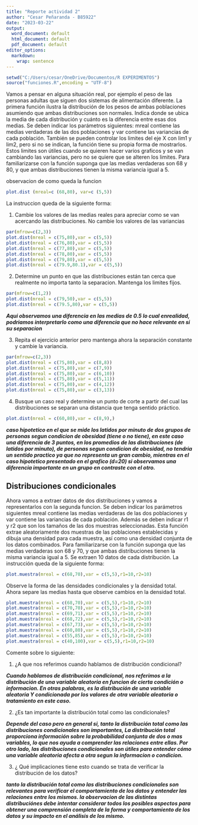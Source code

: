 ```yaml
---
title: "Reporte actividad 2"
author: "Cesar Peñaranda - B85922"
date: "2023-03-22"
output:
  word_document: default
  html_document: default
  pdf_document: default
editor_options:
  markdown:
    wrap: sentence
---
```


```r
setwd("C:/Users/cesar/OneDrive/Documentos/R EXPERIMENTOS")
source("funciones.R",encoding = "UTF-8")
```

Vamos a pensar en alguna situación real, por ejemplo el peso de las personas adultas que siguen dos sistemas de alimentación diferente.
La primera función ilustra la distribución de los pesos de ambas poblaciones asumiendo que ambas distribuciones son normales.
Indica donde se ubica la media de cada distribución y cuánto es la diferencia entre esas dos medias.
Se deben indicar los parámetros siguientes: mreal contiene las medias verdaderas de las dos poblaciones y var contiene las variancias de cada población.
También se pueden controlar los limites del eje X con lim1 y lim2, pero si no se indican, la función tiene su propia forma de mostrarlos.
Estos limites son útiles cuando se quieren hacer varios graficos y se van cambiando las variancias, pero no se quiere que se alteren los limites.
Para familiarizarse con la función suponga que las medias verdaderas son 68 y 80, y que ambas distribuciones tienen la misma variancia igual a 5.

observacion de como queda la funcion

```r
plot.dist (mreal=c (68,80), var=c (5,5))
```

La instruccion queda de la siguiente forma:

1.  Cambie los valores de las medias reales para apreciar como se van acercando las distribuciones. No cambie los valores de las variancias

```r
par(mfrow=c(2,3))
plot.dist(mreal = c(75,80),var = c(5,5))
plot.dist(mreal = c(76,80),var = c(5,5))
plot.dist(mreal = c(77,80),var = c(5,5))
plot.dist(mreal = c(78,80),var = c(5,5))
plot.dist(mreal = c(79,80),var = c(5,5))
plot.dist(mreal = c(79.9,80.1),var = c(5,5))
```

2.  Determine un punto en que las distribuciones están tan cerca que realmente no importa tanto la separacion. Mantenga los limites fijos.

```r
par(mfrow=c(1,2))
plot.dist(mreal = c(79,50),var = c(5,5))
plot.dist(mreal = c(79.5,80),var = c(5,5))
```

***Aqui observamos una diferencia en las medias de 0.5 lo cual enrealidad, podriamos interpretarlo como una diferencia que no hace relevante en si su separacion***

3.  Repita el ejercicio anterior pero mantenga ahora la separación constante y cambie la variancia.

```r
par(mfrow=c(2,3))
plot.dist(mreal = c(75,80),var = c(8,8))
plot.dist(mreal = c(75,80),var = c(7,9))
plot.dist(mreal = c(75,80),var = c(6,10))
plot.dist(mreal = c(75,80),var = c(5,11))
plot.dist(mreal = c(75,80),var = c(4,12))
plot.dist(mreal = c(75,80),var = c(3,13))
```

4.  Busque un caso real y determine un punto de corte a partir del cual las distribuciones se separan una distancia que tenga sentido práctico.

```r
plot.dist(mreal = c(60,80),var = c(8,9),)
```

***caso hipotetico en el que se mide los latidos por minuto de dos grupos de personas segun condicion de obesidad (tiene o no tiene), en este caso una diferencia de 3 puntos, en los promedios de las distribuciones (de latidos por minuto), de personas segun condicion de obesidad, no tendria un sentido practico ya que no representa un gran cambio, mientras en el caso hipotetico presentado en el grafico (d=20) si observamos una diferencia importante en un grupo en contraste con el otro.***

## Distribuciones condicionales

Ahora vamos a extraer datos de dos distribuciones y vamos a representarlos con la segunda funcion.
Se deben indicar los parámetros siguientes mreal contiene las medias verdaderas de las dos poblaciones y var contiene las variancias de cada población.
Además se deben indicar r1 y r2 que son los tamaños de las dos muestras seleccionadas.
Esta función extrae aleatoriamente dos muestras de las poblaciones establecidas y dibuja una densidad para cada muestra, así como una densidad conjunta de los datos combinados.
Para familiarizarse con la función suponga que las medias verdaderas son 68 y 70, y que ambas distribuciones tienen la misma variancia igual a 5.
Se extraen 10 datos de cada distribución.
La instrucción queda de la siguiente forma:

```r
plot.muestra(mreal = c(68,70),var = c(5,5),r1=10,r2=10)
```

Observe la forma de las densidades condicionales y la densidad total.
Ahora separe las medias hasta que observe cambios en la densidad total.

```r
plot.muestra(mreal = c(68,70),var = c(5,5),r1=10,r2=10)
plot.muestra(mreal = c(70,70),var = c(5,5),r1=10,r2=10)
plot.muestra(mreal = c(69,71),var = c(5,5),r1=10,r2=10)
plot.muestra(mreal = c(68,72),var = c(5,5),r1=10,r2=10)
plot.muestra(mreal = c(67,73),var = c(5,5),r1=10,r2=10)
plot.muestra(mreal = c(60,80),var = c(5,5),r1=10,r2=10)
plot.muestra(mreal = c(55,85),var = c(5,5),r1=10,r2=10)
plot.muestra(mreal = c(40,100),var = c(5,5),r1=10,r2=10)
```

Comente sobre lo siguiente:

1.  ¿A que nos referimos cuando hablamos de distribución condicional?

***Cuando hablamos de distribución condicional, nos referimos a la distribución de una variable aleatoria en funcion de cierta condición o informacion. En otras palabras, es la distribución de una variable aleatoria Y condicionada por los valores de otra variable aleatoria o tratamiento en este caso.***

2.  ¿Es tan importante la distribución total como las condicionales?

***Depende del caso pero en general si, tanto la distribución total como las distribuciones condicionales son importantes, La distribución total proporciona información sobre la probabilidad conjunta de dos o mas variables, lo que nos ayuda a comprender las relaciones entre ellas. Por otro lado, las distribuciones condicionales son útiles para entender cómo una variable aleatoria afecta a otra segun la informacion o condicion.***

3.  ¿ Qué implicaciones tiene esto cuando se trata de verificar la distribución de los datos?

***tanto la distribución total como las distribuciones condicionales son relevantes para verificar el comportamiento de los datos y entender las relaciones entre los mismos. la observacion de las distintas distribuciónes debe intentar considerar todos los posibles aspectos para obtener una comprensión completa de la forma y comportamiento de los datos y su impacto en el análisis de los mismo.***
